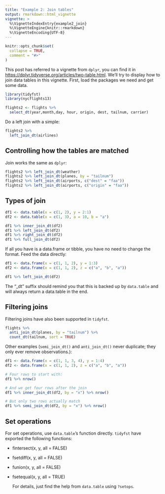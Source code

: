 ---
title: "Example 2: Join tables"
output: rmarkdown::html_vignette
vignette: >
  %\VignetteIndexEntry{example2_join}
  %\VignetteEngine{knitr::rmarkdown}
  %\VignetteEncoding{UTF-8}
---

```{r, include = FALSE}
knitr::opts_chunk$set(
  collapse = TRUE,
  comment = "#>"
)
```
  This post has referred to a vignette from `dplyr`, you can find it in <https://dplyr.tidyverse.org/articles/two-table.html>. We'll try to display how to join data tables in this vignette. First, load the packages we need and get some data.
```{r setup}
library(tidyfst)
library(nycflights13)

flights2 <- flights %>% 
  select_dt(year,month,day, hour, origin, dest, tailnum, carrier)

```
  Do a left join with a simple:
```{r}
flights2 %>% 
  left_join_dt(airlines)
```
  
## Controlling how the tables are matched
  Join works the same as `dplyr`:
```{r}
flights2 %>% left_join_dt(weather)
flights2 %>% left_join_dt(planes, by = "tailnum")
flights2 %>% left_join_dt(airports, c("dest" = "faa"))
flights2 %>% left_join_dt(airports, c("origin" = "faa"))
```

## Types of join

```{r}
df1 <- data.table(x = c(1, 2), y = 2:1)
df2 <- data.table(x = c(1, 3), a = 10, b = "a")

df1 %>% inner_join_dt(df2) 
df1 %>% left_join_dt(df2)
df1 %>% right_join_dt(df2)
df1 %>% full_join_dt(df2)

```
  If all you have is a data.frame or tibble, you have no need to change the format. Feed the data directly:
```{r}
df1 <- data.frame(x = c(1, 1, 2), y = 1:3)
df2 <- data.frame(x = c(1, 1, 2), z = c("a", "b", "a"))

df1 %>% left_join_dt(df2)
```
  The "_dt" suffix should remind you that this is backed up by `data.table` and will always return a data.table in the end.

## Filtering joins
  Filtering joins have also been supported in `tidyfst`.
```{r}
flights %>% 
  anti_join_dt(planes, by = "tailnum") %>% 
  count_dt(tailnum, sort = TRUE)
```
  Other examples (`semi_join_dt()` and `anti_join_dt()` never duplicate; they only ever remove observations.):
```{r}
df1 <- data.frame(x = c(1, 1, 3, 4), y = 1:4)
df2 <- data.frame(x = c(1, 1, 2), z = c("a", "b", "a"))

# Four rows to start with:
df1 %>% nrow()

# And we get four rows after the join
df1 %>% inner_join_dt(df2, by = "x") %>% nrow()

# But only two rows actually match
df1 %>% semi_join_dt(df2, by = "x") %>% nrow()
```
  
## Set operations
  For set operations, use `data.table`'s function directly. `tidyfst` have exported the following functions:
  
* fintersect(x, y, all = FALSE)
* fsetdiff(x, y, all = FALSE)
* funion(x, y, all = FALSE)
* fsetequal(x, y, all = TRUE)

  For details, just find the help from `data.table` using `?setops`.

